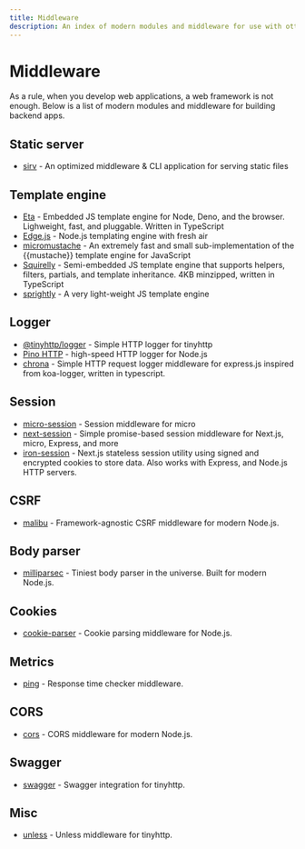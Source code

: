 ```yaml
---
title: Middleware
description: An index of modern modules and middleware for use with otterhttp
---
```


# Middleware

As a rule, when you develop web applications, a web framework is not enough. Below is a list of modern modules and middleware for building backend apps.

## Static server

- [sirv](https://github.com/lukeed/sirv) - An optimized middleware & CLI application for serving static files

## Template engine

- [Eta](https://eta.js.org/) - Embedded JS template engine for Node, Deno, and the browser. Lighweight, fast, and pluggable. Written in TypeScript
- [Edge.js](https://github.com/edge-js/edge) - Node.js templating engine with fresh air
- [micromustache](https://github.com/userpixel/micromustache) - An extremely fast and small sub-implementation of the {{mustache}} template engine for JavaScript
- [Squirelly](https://github.com/squirrellyjs/squirrelly) - Semi-embedded JS template engine that supports helpers, filters, partials, and template inheritance. 4KB minzipped, written in TypeScript
- [sprightly](https://github.com/obadakhalili/sprightly) - A very light-weight JS template engine

## Logger

- [@tinyhttp/logger](https://github.com/tinyhttp/logger) - Simple HTTP logger for tinyhttp
- [Pino HTTP](https://github.com/pinojs/pino-http) - high-speed HTTP logger for Node.js
- [chrona](https://github.com/xambassador/chrona) - Simple HTTP request logger middleware for express.js inspired from koa-logger, written in typescript.

## Session

- [micro-session](https://github.com/meyer9/micro-session) - Session middleware for micro
- [next-session](https://github.com/hoangvvo/next-session) - Simple promise-based session middleware for Next.js, micro, Express, and more
- [iron-session](https://github.com/vvo/iron-session) - Next.js stateless session utility using signed and encrypted cookies to store data. Also works with Express, and Node.js HTTP servers.

## CSRF

- [malibu](https://github.com/tinyhttp/malibu) - Framework-agnostic CSRF middleware for modern Node.js.

## Body parser

- [milliparsec](https://github.com/tinyhttp/milliparsec) - Tiniest body parser in the universe. Built for modern Node.js.

## Cookies

- [cookie-parser](https://github.com/tinyhttp/cookie-parser) - Cookie parsing middleware for Node.js.

## Metrics

- [ping](https://github.com/tinyhttp/ping) - Response time checker middleware.

## CORS

- [cors](https://github.com/tinyhttp/cors) - CORS middleware for modern Node.js.

## Swagger

- [swagger](https://github.com/tinyhttp/swagger) - Swagger integration for tinyhttp.

## Misc

- [unless](https://github.com/tinyhttp/unless) - Unless middleware for tinyhttp.
